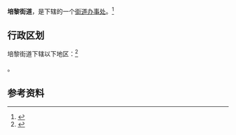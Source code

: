 {{中国乡级行政区
|景观照片文件名 = 
|景观照片描述 = 
|汉语拼音 = 
|其他语言 = 
|其他语言名称 = 
|旧称 = 
|地名出处 = [[裴义理|裴义理]]
|位置图文件名 = 
|位置图描述 = 
|自定义图片 = 
|建置时间 = 
|政府驻地 = 
|毗邻 = 
|总面积 = 
|总人口年份 = 
|户籍人口 = 
|户籍人口年份 = 
|常住人口 = 
|常住人口年份 = 
|人口密度 = 
|GDP = 
|GDP年份 = 
|邮政编码 = 
|官方网站 =
|网站名称 = 
|62/01/05/001/000}}

'''培黎街道'''，是{{PRC admin/fullname|62/01/05/001/000|3}}下辖的一个[[街道办事处|街道办事处]]。<ref>{{PRC admin/ref sgc|{{PRC admin/parent|62/01/05/001/000}}}}</ref>

== 行政区划 ==

培黎街道下辖以下地区：<ref>{{PRC admin/ref sgc|62/01/05/001/000}}</ref>

{{PRC admin/children|62/01/05/001/000}}。

== 参考资料 ==

{{reflist}}

{{行政区划小作品}}
{{PRC admin/navcat|62/01/05/001/000}}